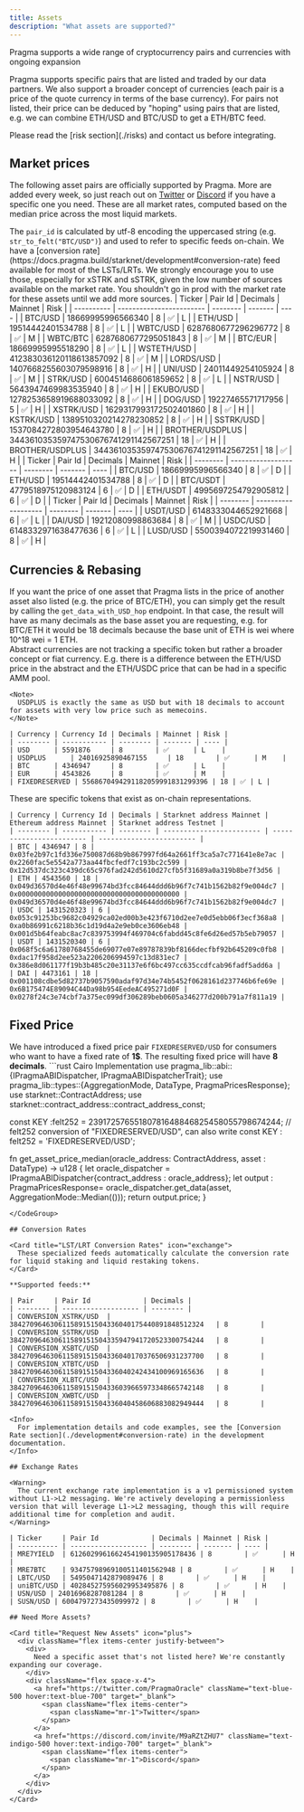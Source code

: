 ```yaml
---
title: Assets
description: "What assets are supported?"
---
```


<Card title="Asset Coverage" icon="coins">
  Pragma supports a wide range of cryptocurrency pairs and currencies with ongoing expansion
</Card>

Pragma supports specific pairs that are listed and traded by our data partners. We also support a broader concept of currencies (each pair is a price of the quote currency in terms of the base currency). For pairs not listed, their price can be deduced by "hoping" using pairs that are listed, e.g. we can combine ETH/USD and BTC/USD to get a ETH/BTC feed.

<Tip>
  Please read the [risk section](./risks) and contact us before integrating.
</Tip>

## Market prices

The following asset pairs are officially supported by Pragma. More are added every week, so just reach out on [Twitter](https://twitter.com/PragmaOracle) or [Discord](https://discord.com/invite/M9aRZtZHU7) if you have a specific one you need. These are all market rates, computed based on the median price across the most liquid markets.

<Info>
  The <code>pair_id</code> is calculated by utf-8 encoding the uppercased string (e.g. <code>str_to_felt("BTC/USD")</code>) and used to refer to specific feeds on-chain.
</Info>

<Warning>
  We have a [conversion rate](https://docs.pragma.build/starknet/development#conversion-rate) feed available for most of the LSTs/LRTs. We strongly encourage you to use those, especially for xSTRK and sSTRK, given the low number of sources available on the market rate. You shouldn't go in prod with the market rate for these assets until we add more sources.
</Warning>

<Tabs>
  <Tab title="Spot">
    | Ticker     | Pair Id                  | Decimals | Mainnet | Risk |
    | ---------- | ------------------------ | -------- | ------- | ---- |
    | BTC/USD    | 18669995996566340        | 8        | ✅      | L    |
    | ETH/USD    | 19514442401534788        | 8        | ✅      | L    |
    | WBTC/USD   | 6287680677296296772      | 8        | ✅      | M    |
    | WBTC/BTC   | 6287680677295051843      | 8        | ✅      | M    |
    | BTC/EUR    | 18669995995518290        | 8        | ✅      | L    |
    | WSTETH/USD | 412383036120118613857092 | 8        | ✅      | M    |
    | LORDS/USD  | 1407668255603079598916   | 8        | ✅      | H    |
    | UNI/USD    | 24011449254105924        | 8        | ✅      | M    |
    | STRK/USD   | 6004514686061859652      | 8        | ✅      | L    |
    | NSTR/USD   | 5643947469983535940      | 8        | ✅      | H    |
    | EKUBO/USD  | 1278253658919688033092   | 8        | ✅      | H    |
    | DOG/USD    | 19227465571717956        | 5        | ✅      | H    |
    | XSTRK/USD  | 1629317993172502401860   | 8        | ✅      | H    |
    | KSTRK/USD  | 1389510320214278230852   | 8        | ✅      | H    |
    | SSTRK/USD  | 1537084272803954643780   | 8        | ✅      | H    |
    | BROTHER/USDPLUS  | 344361035359747530676741291142567251   | 18        | ✅      | H    |
    | BROTHER/USDPLUS  | 344361035359747530676741291142567251   | 18        | ✅      | H    |
  </Tab>
  <Tab title="Future">
    | Ticker   | Pair Id             | Decimals | Mainnet | Risk |
    | -------- | ------------------- | -------- | ------- | ---- |
    | BTC/USD  | 18669995996566340   | 8        | ✅      | D    |
    | ETH/USD  | 19514442401534788   | 8        | ✅      | D    |
    | BTC/USDT | 4779518975120983124 | 6        | ✅      | D    |
    | ETH/USDT | 4995697254792905812 | 6        | ✅      | D    |
  </Tab>
  <Tab title="Stablecoins">
    | Ticker   | Pair Id             | Decimals | Mainnet | Risk |
    | -------- | ------------------- | -------- | ------- | ---- |
    | USDT/USD | 6148333044652921668 | 6        | ✅      | L    |
    | DAI/USD  | 19212080998863684   | 8        | ✅      | M    |
    | USDC/USD | 6148332971638477636 | 6        | ✅      | L    |
    | LUSD/USD | 5500394072219931460 | 8        | ✅      | H    |
  </Tab>
</Tabs>

## Currencies & Rebasing

<Card>
  If you want the price of one asset that Pragma lists in the price of another asset also listed (e.g. the price of BTC/ETH), you can simply get the result by calling the <code>get_data_with_USD_hop</code> endpoint. In that case, the result will have as many decimals as the base asset you are requesting, e.g. for BTC/ETH it would be 18 decimals because the base unit of ETH is wei where 10^18 wei = 1 ETH.
</Card>

<Tabs>
  <Tab title="Abstract Currencies">
    <div className="mb-4">
      Abstract currencies are not tracking a specific token but rather a broader concept or fiat currency. E.g. there is a difference between the ETH/USD price in the abstract and the ETH/USDC price that can be had in a specific AMM pool.
    </div>

    <Note>
      USDPLUS is exactly the same as USD but with 18 decimals to account for assets with very low price such as memecoins.
    </Note>

    | Currency | Currency Id | Decimals | Mainnet | Risk |
    | -------- | ----------- | -------- | ------- | ---- |
    | USD      | 5591876     | 8        | ✅      | L    |
    | USDPLUS      | 24016925890467155     | 18        | ✅      | M    |
    | BTC      | 4346947     | 8        | ✅      | L    |
    | EUR      | 4543826     | 8        | ✅      | M    |
    | FIXEDRESERVED | 5568670494291182059991831299396 | 18 | ✅ | L |
  </Tab>
  <Tab title="Concrete Currencies">
    <div className="mb-4">
      These are specific tokens that exist as on-chain representations.
    </div>

    | Currency | Currency Id | Decimals | Starknet address Mainnet | Ethereum address Mainnet | Starknet address Testnet |
    | -------- | ----------- | -------- | ------------------------ | ------------------------ | ------------------------ |
    | BTC | 4346947 | 8 | 0x03fe2b97c1fd336e750087d68b9b867997fd64a2661ff3ca5a7c771641e8e7ac | 0x2260fac5e5542a773aa44fbcfedf7c193bc2c599 | 0x12d537dc323c439dc65c976fad242d5610d27cfb5f31689a0a319b8be7f3d56 |
    | ETH | 4543560 | 18 | 0x049d36570d4e46f48e99674bd3fcc84644ddd6b96f7c741b1562b82f9e004dc7 | 0x0000000000000000000000000000000000000000 | 0x049d36570d4e46f48e99674bd3fcc84644ddd6b96f7c741b1562b82f9e004dc7 |
    | USDC | 1431520323 | 6 | 0x053c91253bc9682c04929ca02ed00b3e423f6710d2ee7e0d5ebb06f3ecf368a8 | 0xa0b86991c6218b36c1d19d4a2e9eb0ce3606eb48 | 0x001d5b64feabc8ac7c839753994f469704c6fabdd45c8fe6d26ed57b5eb79057 |
    | USDT | 1431520340 | 6 | 0x068f5c6a61780768455de69077e07e89787839bf8166decfbf92b645209c0fb8 | 0xdac17f958d2ee523a2206206994597c13d831ec7 | 0x386e8d061177f19b3b485c20e31137e6f6bc497cc635ccdfcab96fadf5add6a |
    | DAI | 4473161 | 18 | 0x001108cdbe5d82737b9057590adaf97d34e74b5452f0628161d237746b6fe69e | 0x6B175474E89094C44Da98b954EedeAC495271d0F | 0x0278f24c3e74cbf7a375ec099df306289beb0605a346277d200b791a7f811a19 |
  </Tab>
</Tabs>

## Fixed Price

<Card title="Fixed 1$ Rate" icon="dollar-sign">
  We have introduced a fixed price pair <code>FIXEDRESERVED/USD</code> for consumers who want to have a fixed rate of <strong>1$</strong>.
  The resulting fixed price will have <strong>8 decimals</strong>.
</Card>

<CodeGroup>
```rust Cairo Implementation
use pragma_lib::abi::{IPragmaABIDispatcher, IPragmaABIDispatcherTrait};
use pragma_lib::types::{AggregationMode, DataType, PragmaPricesResponse};
use starknet::ContractAddress;
use starknet::contract_address::contract_address_const;


const KEY :felt252 = 23917257655180781648846825458055798674244; // felt252 conversion of "FIXEDRESERVED/USD", can also write const KEY : felt252 = 'FIXEDRESERVED/USD';

fn get_asset_price_median(oracle_address: ContractAddress, asset : DataType) -> u128  {
    let oracle_dispatcher = IPragmaABIDispatcher{contract_address : oracle_address};
    let output : PragmaPricesResponse= oracle_dispatcher.get_data(asset, AggregationMode::Median(()));
    return output.price;
}
```
</CodeGroup>

## Conversion Rates

<Card title="LST/LRT Conversion Rates" icon="exchange">
  These specialized feeds automatically calculate the conversion rate for liquid staking and liquid restaking tokens.
</Card>

**Supported feeds:**

| Pair     | Pair Id             | Decimals |
| -------- | ------------------- | -------- |
| CONVERSION_XSTRK/USD  | 384270964630611589151504336040175440891848512324   | 8        |
| CONVERSION_SSTRK/USD  | 384270964630611589151504335947941720523300754244   | 8        |
| CONVERSION_XSBTC/USD  | 384270964630611589151504336040170376506931237700   | 8        |
| CONVERSION_XTBTC/USD  | 384270964630611589151504336040242434100969165636   | 8        |
| CONVERSION_XLBTC/USD  | 384270964630611589151504336039665973348665742148   | 8        |
| CONVERSION_XWBTC/USD  | 384270964630611589151504336040458606883082949444   | 8        |

<Info>
  For implementation details and code examples, see the [Conversion Rate section](./development#conversion-rate) in the development documentation.
</Info>

## Exchange Rates

<Warning>
  The current exchange rate implementation is a v1 permissioned system without L1->L2 messaging. We're actively developing a permissionless version that will leverage L1->L2 messaging, though this will require additional time for completion and audit.
</Warning>

| Ticker     | Pair Id             | Decimals | Mainnet | Risk |
| ---------- | ------------------- | -------- | ------- | ---- |
| MRE7YIELD  | 6126029961662454190135905178436 | 8        | ✅      | H    |
| MRE7BTC    | 93475798969100511401562948 | 8        | ✅      | H    |
| LBTC/USD   | 5495047142879089476 | 8        | ✅      | H    |
| uniBTC/USD | 402845275956029953495876 | 8        | ✅      | H    |
| USN/USD | 24016968287081284 | 8        | ✅      | H    |
| SUSN/USD | 6004797273435099972 | 8        | ✅      | H    |

## Need More Assets?

<Card title="Request New Assets" icon="plus">
  <div className="flex items-center justify-between">
    <div>
      Need a specific asset that's not listed here? We're constantly expanding our coverage.
    </div>
    <div className="flex space-x-4">
      <a href="https://twitter.com/PragmaOracle" className="text-blue-500 hover:text-blue-700" target="_blank">
        <span className="flex items-center">
          <span className="mr-1">Twitter</span>
        </span>
      </a>
      <a href="https://discord.com/invite/M9aRZtZHU7" className="text-indigo-500 hover:text-indigo-700" target="_blank">
        <span className="flex items-center">
          <span className="mr-1">Discord</span>
        </span>
      </a>
    </div>
  </div>
</Card>